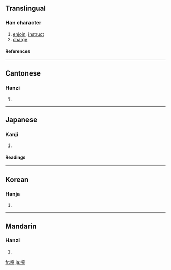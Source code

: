 {{see|咛}}

==Translingual==
===Han character===
{{Han char|rn=30|rad=口|as=14|sn=17|four=6302<sub>1</sub>|canj=口十心弓 (RJPN)}}
# [[enjoin]], [[instruct]]
# [[charge]]
====References====
{{Han ref|kx=0211.230|dkj=04445|dj=0434.180|hdz=10697.180|uh=5680|ud=22144|bh=C07B|bd=49275}}
----
==Cantonese==
===Hanzi===
{{yue-hanzi|jyut=|y=ning4}}
# {{defn|Cantonese}}
----
==Japanese==
===Kanji===
{{ja-kanji|grade=|rs=口14}}
# {{defn|Japanese}} 
====Readings====
{{ja-readings|on=[[でい]] (dei), [[にょう]] (nyō), [[ねい]] (nei)|kun=}}
----
==Korean==
===Hanja===
{{ko-hanja|hangeul=녕|rv=nyeong|mr=nyŏng}}
# {{defn|Korean}}
----
==Mandarin==
===Hanzi===
{{cmn-hanzi|sim=咛|pin=[[níng]] ([[ning2]])|wg=ning<sup>2</sup>}}
# {{defn|Mandarin}}

[[fr:嚀]]
[[ja:嚀]]